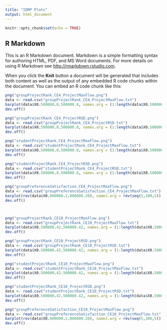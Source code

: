 ```yaml
---
title: "IDMP Plots"
output: html_document
---
```


```r
knitr::opts_chunk$set(echo = TRUE)
```

## R Markdown

This is an R Markdown document. Markdown is a simple formatting syntax for authoring HTML, PDF, and MS Word documents. For more details on using R Markdown see <http://rmarkdown.rstudio.com>.

When you click the **Knit** button a document will be generated that includes both content as well as the output of any embedded R code chunks within the document. You can embed an R code chunk like this:

```r
png("groupProjectRank_CE4_ProjectMaxFlow.png")
data <- read.csv("groupProjectRank_CE4_ProjectMaxFlow.txt")
barplot(data$X0.500000.8.500000.8, names.arg = (1:length(data$X0.500000.8.500000.8)), main = "Group project rank with MaxFlow", xlab = "Rank", ylab = "Amount of groups", ylim = c(0,20))
dev.off()

png("groupProjectRank_CE4_ProjectRSD.png")
data <- read.csv("groupProjectRank_CE4_ProjectRSD.txt")
barplot(data$X0.500000.8.500000.8, names.arg = (1:length(data$X0.500000.8.500000.8)), main = "Group project rank with RSD", xlab = "Rank", ylab = "Amount of groups", ylim = c(0,20))
dev.off()

png("studentProjectRank_CE4_ProjectMaxFlow.png")
data <- read.csv("studentProjectRank_CE4_ProjectMaxFlow.txt")
barplot(data$X0.500000.8.500000.8, names.arg = (1:length(data$X0.500000.8.500000.8)), main = "Student project rank with MaxFlow", xlab = "Rank", ylab = "Amount of students", ylim = c(0,80))
dev.off()

png("studentProjectRank_CE4_ProjectRSD.png")
data <- read.csv("studentProjectRank_CE4_ProjectRSD.txt")
barplot(data$X0.500000.8.500000.8, names.arg = (1:length(data$X0.500000.8.500000.8)), main = "Student project rank with RSD", xlab = "Rank", ylab = "Amount of students", ylim = c(0,80))
dev.off()

png("groupPreferenceSatisfaction_CE4_ProjectMaxFlow.png")
data <- read.csv("groupPreferenceSatisfaction_CE4_ProjectMaxFlow.txt")
barplot(rev(data$X0.000000.1.000000.20), names.arg = rev(seq(5,100,5)), main = "Peer satisfaction level in %", xlab = "%", ylab = "Amount of students")
dev.off()



png("groupProjectRank_CE10_ProjectMaxFlow.png")
data <- read.csv("groupProjectRank_CE10_ProjectMaxFlow.txt")
barplot(data$X0.500000.42.500000.42, names.arg = (1:length(data$X0.500000.42.500000.42)), main = "Group project rank with MaxFlow", xlab = "Rank", ylab = "Amount of groups", ylim = c(0,20))
dev.off()

png("groupProjectRank_CE10_ProjectRSD.png")
data <- read.csv("groupProjectRank_CE10_ProjectRSD.txt")
barplot(data$X0.500000.42.500000.42, names.arg = (1:length(data$X0.500000.42.500000.42)), main = "Group project rank with RSD", xlab = "Rank", ylab = "Amount of groups", ylim = c(0,20))
dev.off()

png("studentProjectRank_CE10_ProjectMaxFlow.png")
data <- read.csv("studentProjectRank_CE10_ProjectMaxFlow.txt")
barplot(data$X0.500000.42.500000.42, names.arg = (1:length(data$X0.500000.42.500000.42)), main = "Student project rank with MaxFlow", xlab = "Rank", ylab = "Amount of students", ylim = c(0,65))
dev.off()

png("studentProjectRank_CE10_ProjectRSD.png")
data <- read.csv("studentProjectRank_CE10_ProjectRSD.txt")
barplot(data$X0.500000.42.500000.42, names.arg = (1:length(data$X0.500000.42.500000.42)), main = "Student project rank with RSD", xlab = "Rank", ylab = "Amount of students", ylim = c(0,65))
dev.off()

png("groupPreferenceSatisfaction_CE10_ProjectMaxFlow.png")
data <- read.csv("groupPreferenceSatisfaction_CE10_ProjectMaxFlow.txt")
barplot(rev(data$X0.000000.1.000000.20), names.arg = rev(seq(5,100,5)), main = "Peer satisfaction level in %", xlab = "%", ylab = "Amount of students", ylim = c(0,150))
dev.off()

```
